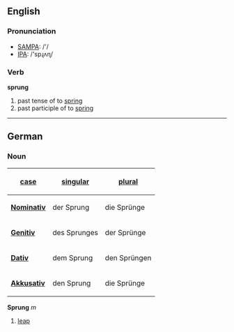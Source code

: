 == English ==
=== Pronunciation ===
*[[w:SAMPA|SAMPA]]: /'/
*[[w:IPA|IPA]]: /'spɻʌɳ/

=== Verb ===

'''sprung'''

# past tense of to [[spring]]
# past participle of to [[spring]]

----

== German ==
=== Noun ===
{| align="right" border="1"
! [[Glossar:case|case]]
! [[Glossar:singular|singular]]
! [[Glossar:plural|plural]] 
|-
|'''[[Glossar:Nominativ|Nominativ]]'''
| der Sprung || die Sprünge
|-
|'''[[Glossar:Genitiv|Genitiv]]'''
| des Sprunges || der Sprünge
|-
|'''[[Glossar:Dativ|Dativ]]'''
| dem Sprung || den Sprüngen
|-
|'''[[Glossar:Akkusativ|Akkusativ]]'''
| den Sprung || die Sprünge
|}

'''Sprung''' ''m''
# [[leap]]